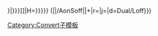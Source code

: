 {{convert/{{{2}}}/AoffSon|{{{1}}}|{{{3}}}|h=[[{{{t|{{{n}}}}}}|{{{h|{{{n}}}}}}]]|H={{{h|{{{n}}}}}}}} ({{convert/{{#ifeq:{{{4}}}|def|{{{o}}}|{{{4}}}}}|{{{1}}}|{{{2}}}/AonSoff|{{{3}}}|{{{s}}}+{{{b}}}|r={{{r}}}|j={{{j}}}|d=Dual/Loff}})<noinclude>
[[Category:Convert子模板]]
</noinclude>